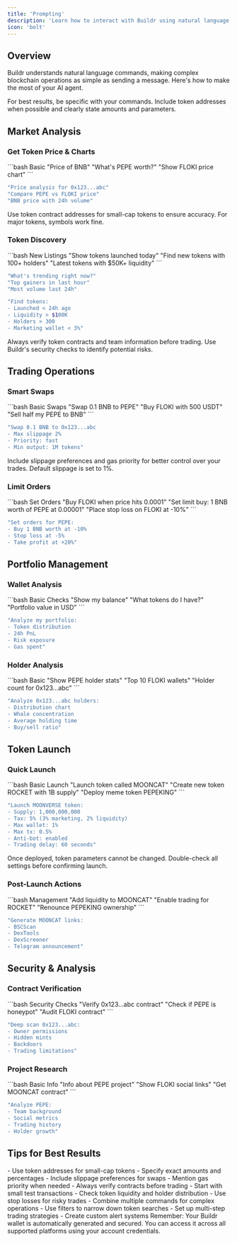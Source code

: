```yaml
---
title: 'Prompting'
description: 'Learn how to interact with Buildr using natural language commands. From token analysis to trading, discover the most effective ways to communicate with your AI agent.'
icon: 'bolt'
---
```


## Overview

Buildr understands natural language commands, making complex blockchain operations as simple as sending a message. Here's how to make the most of your AI agent.

<Note>
For best results, be specific with your commands. Include token addresses when possible and clearly state amounts and parameters.
</Note>

## Market Analysis

### Get Token Price & Charts
<CodeGroup>
```bash Basic
"Price of BNB"
"What's PEPE worth?"
"Show FLOKI price chart"
```

```bash Advanced
"Price analysis for 0x123...abc"
"Compare PEPE vs FLOKI price"
"BNB price with 24h volume"
```
</CodeGroup>

<Tip>
Use token contract addresses for small-cap tokens to ensure accuracy. For major tokens, symbols work fine.
</Tip>

### Token Discovery
<CodeGroup>
```bash New Listings
"Show tokens launched today"
"Find new tokens with 100+ holders"
"Latest tokens with $50K+ liquidity"
```

```bash Trending
"What's trending right now?"
"Top gainers in last hour"
"Most volume last 24h"
```

```bash Filtered Search
"Find tokens:
- Launched < 24h ago
- Liquidity > $100K
- Holders > 300
- Marketing wallet < 3%"
```
</CodeGroup>

<Warning>
Always verify token contracts and team information before trading. Use Buildr's security checks to identify potential risks.
</Warning>

## Trading Operations

### Smart Swaps
<CodeGroup>
```bash Basic Swaps
"Swap 0.1 BNB to PEPE"
"Buy FLOKI with 500 USDT"
"Sell half my PEPE to BNB"
```

```bash Advanced Trading
"Swap 0.1 BNB to 0x123...abc
- Max slippage 2%
- Priority: fast
- Min output: 1M tokens"
```
</CodeGroup>

<Tip>
Include slippage preferences and gas priority for better control over your trades. Default slippage is set to 1%.
</Tip>

### Limit Orders
<CodeGroup>
```bash Set Orders
"Buy FLOKI when price hits 0.0001"
"Set limit buy: 1 BNB worth of PEPE at 0.00001"
"Place stop loss on FLOKI at -10%"
```

```bash Advanced Orders
"Set orders for PEPE:
- Buy 1 BNB worth at -10%
- Stop loss at -5%
- Take profit at +20%"
```
</CodeGroup>

## Portfolio Management

### Wallet Analysis
<CodeGroup>
```bash Basic Checks
"Show my balance"
"What tokens do I have?"
"Portfolio value in USD"
```

```bash Detailed Analysis
"Analyze my portfolio:
- Token distribution
- 24h PnL
- Risk exposure
- Gas spent"
```
</CodeGroup>

### Holder Analysis
<CodeGroup>
```bash Basic
"Show PEPE holder stats"
"Top 10 FLOKI wallets"
"Holder count for 0x123...abc"
```

```bash Advanced
"Analyze 0x123...abc holders:
- Distribution chart
- Whale concentration
- Average holding time
- Buy/sell ratio"
```
</CodeGroup>

## Token Launch

### Quick Launch
<CodeGroup>
```bash Basic Launch
"Launch token called MOONCAT"
"Create new token ROCKET with 1B supply"
"Deploy meme token PEPEKING"
```

```bash Custom Launch
"Launch MOONVERSE token:
- Supply: 1,000,000,000
- Tax: 5% (3% marketing, 2% liquidity)
- Max wallet: 1%
- Max tx: 0.5%
- Anti-bot: enabled
- Trading delay: 60 seconds"
```
</CodeGroup>

<Warning>
Once deployed, token parameters cannot be changed. Double-check all settings before confirming launch.
</Warning>

### Post-Launch Actions
<CodeGroup>
```bash Management
"Add liquidity to MOONCAT"
"Enable trading for ROCKET"
"Renounce PEPEKING ownership"
```

```bash Marketing
"Generate MOONCAT links:
- BSCScan
- DexTools
- DexScreener
- Telegram announcement"
```
</CodeGroup>

## Security & Analysis

### Contract Verification
<CodeGroup>
```bash Security Checks
"Verify 0x123...abc contract"
"Check if PEPE is honeypot"
"Audit FLOKI contract"
```

```bash Detailed Analysis
"Deep scan 0x123...abc:
- Owner permissions
- Hidden mints
- Backdoors
- Trading limitations"
```
</CodeGroup>

### Project Research
<CodeGroup>
```bash Basic Info
"Info about PEPE project"
"Show FLOKI social links"
"Get MOONCAT contract"
```

```bash Deep Dive
"Analyze PEPE:
- Team background
- Social metrics
- Trading history
- Holder growth"
```
</CodeGroup>

## Tips for Best Results

<AccordionGroup>
  <Accordion icon="bullseye" title="Be Specific">
    - Use token addresses for small-cap tokens
    - Specify exact amounts and percentages
    - Include slippage preferences for swaps
    - Mention gas priority when needed
  </Accordion>
  
  <Accordion icon="shield" title="Stay Safe">
    - Always verify contracts before trading
    - Start with small test transactions
    - Check token liquidity and holder distribution
    - Use stop losses for risky trades
  </Accordion>
  
  <Accordion icon="sparkles" title="Advanced Features">
    - Combine multiple commands for complex operations
    - Use filters to narrow down token searches
    - Set up multi-step trading strategies
    - Create custom alert systems
  </Accordion>
</AccordionGroup>

<Note>
Remember: Your Buildr wallet is automatically generated and secured. You can access it across all supported platforms using your account credentials.
</Note> 